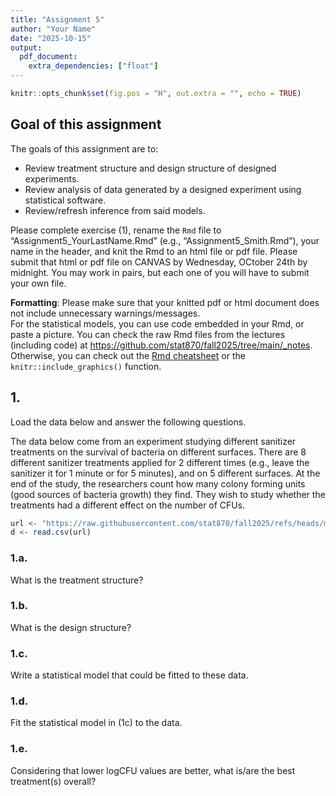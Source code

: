 ```yaml
---
title: "Assignment 5"
author: "Your Name"
date: "2025-10-15"
output: 
  pdf_document:
    extra_dependencies: ["float"]
---
```


```r
knitr::opts_chunk$set(fig.pos = "H", out.extra = "", echo = TRUE)
```

## Goal of this assignment  

The goals of this assignment are to: 

- Review treatment structure and design structure of designed experiments. 
- Review analysis of data generated by a designed experiment using statistical software. 
- Review/refresh inference from said models. 

Please complete exercise (1), rename the `Rmd` file to "Assignment5_YourLastName.Rmd" (e.g., "Assignment5_Smith.Rmd"), your name in the header, and knit the Rmd to an html file or pdf file. Please submit that html or pdf file on CANVAS by Wednesday, OCtober 24th by midnight. You may work in pairs, but each one of you will have to submit your own file. 

**Formatting**: Please make sure that your knitted pdf or html document does not include unnecessary warnings/messages.  
For the statistical models, you can use \LaTeX code embedded in your Rmd, or paste a picture. You can check the raw Rmd files from the lectures (including \LaTeX code) at [https://github.com/stat870/fall2025/tree/main/_notes](https://github.com/stat870/fall2025/tree/main/_notes). Otherwise, you can check out the [Rmd cheatsheet](https://rstudio.github.io/cheatsheets/html/rmarkdown.html) or the `knitr::include_graphics()` function. 

## 1. 

Load the data below and answer the following questions. 

The data below come from an experiment studying different sanitizer treatments on the survival of bacteria on different surfaces. There are 8 different sanitizer treatments applied for 2 different times (e.g., leave the sanitizer it for 1 minute or for 5 minutes), and on 5 different surfaces. 
At the end of the study, the researchers count how many colony forming units (good sources of bacteria growth) they find. 
They wish to study whether the treatments had a different effect on the number of CFUs. 

```r
url <- "https://raw.githubusercontent.com/stat870/fall2025/refs/heads/main/data/sanitizers.csv"
d <- read.csv(url)
```

### 1.a. 

What is the treatment structure? 

### 1.b. 

What is the design structure? 

### 1.c. 

Write a statistical model that could be fitted to these data. 

### 1.d.

Fit the statistical model in (1c) to the data. 

### 1.e. 

Considering that lower logCFU values are better, what is/are the best treatment(s) overall? 


